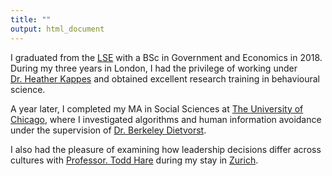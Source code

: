 ```yaml
---
title: ""
output: html_document
---
```


<link rel="stylesheet" href="styles.css" type="text/css">

<div class="b"> I graduated from the [LSE](https://www.lse.ac.uk/) with a BSc in Government and Economics in 2018. During my three years in London, I had the privilege of working under [Dr. Heather Kappes](https://www.lse.ac.uk/management/people/academic-staff/hkappes) and obtained excellent research training in behavioural science.

A year later, I completed my MA in Social Sciences at [The University of Chicago](https://www.uchicago.edu/), where I investigated algorithms and human information avoidance under the supervision of [Dr. Berkeley Dietvorst](https://faculty.chicagobooth.edu/berkeley-dietvorst). 

I also had the pleasure of examining how leadership decisions differ across cultures with [Professor. Todd Hare](https://www.econ.uzh.ch/en/people/faculty/hare.html) during my stay in [Zurich](https://www.uzh.ch/en.html).</div> 